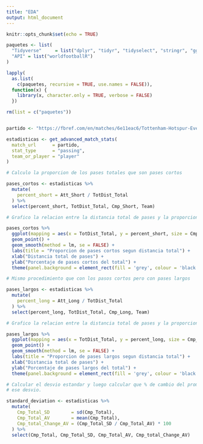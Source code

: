 ```yaml
---
title: "EDA"
output: html_document
---
```


```r

knitr::opts_chunk$set(echo = TRUE)

paquetes <- list(
  "Tidyverse"     = list("dplyr", "tidyr", "tidyselect", "stringr", "ggplot2"),
  "API" = list("worldfootballR")
)

lapply(
  as.list(
    c(paquetes, recursive = TRUE, use.names = FALSE)),
  function(x) {
    library(x, character.only = TRUE, verbose = FALSE)
  })

rm(list = c("paquetes"))



```

```r

partido <- "https://fbref.com/en/matches/6e11eac6/Tottenham-Hotspur-Everton-March-7-2022-Premier-League"
```

```r

estadisticas <- get_advanced_match_stats(
  match_url      = partido,
  stat_type      = "passing",
  team_or_player = "player"
) 
```

```r

# Calculo la proporcion de los pases totales que son pases cortos

pases_cortos <- estadisticas %>% 
  mutate(
    percent_short = Att_Short / TotDist_Total 
  ) %>% 
  select(percent_short, TotDist_Total, Cmp_Short, Team)
```

```r

# Grafico la relacion entre la distancia total de pases y la proporcion de pases cortos sobre el total

pases_cortos %>%
  ggplot(mapping = aes(x = TotDist_Total, y = percent_short, size = Cmp_Short, color = Team)) +
  geom_point() +
  geom_smooth(method = lm, se = FALSE) +
  labs(title = "Proporcion de pases cortos segun distancia total") +
  xlab("Distancia total de pases") +
  ylab("Porcentaje de pases cortos del total") +
  theme(panel.background = element_rect(fill = 'grey', colour = 'black'))
```

```r

# Mismo procedimiento que con los pasos cortos pero con pases largos

pases_largos <- estadisticas %>% 
  mutate(
    percent_long = Att_Long / TotDist_Total
  ) %>% 
  select(percent_long, TotDist_Total, Cmp_Long, Team)

```

```r

# Grafico la relacion entre la distancia total de pases y la proporcion de pases largos sobre el total

pases_largos %>%
  ggplot(mapping = aes(x = TotDist_Total, y = percent_long, size = Cmp_Long, color = Team)) +
  geom_point() +
  geom_smooth(method = lm, se = FALSE) +
  labs(title = "Proporcion de pases largos segun distancia total") +
  xlab("Distancia total de pases") +
  ylab("Porcentaje de pases largos del total") +
  theme(panel.background = element_rect(fill = 'grey', colour = 'black'))
```


```r

# Calcular el desvio estandar y luego calcular que % de cambio del prom. representa
# ese desvio. 

standard_deviation <- estadisticas %>% 
  mutate(
    Cmp_Total_SD        = sd(Cmp_Total),
    Cmp_Total_AV        = mean(Cmp_Total),
    Cmp_total_Change_AV = (Cmp_Total_SD / Cmp_Total_AV) * 100 
  ) %>% 
  select(Cmp_Total, Cmp_Total_SD, Cmp_Total_AV, Cmp_total_Change_AV)




```